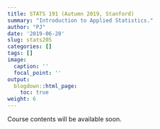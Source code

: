```yaml
---
title: STATS 191 (Autumn 2019, Stanford)
summary: "Introduction to Applied Statistics."
author: "PJ"
date: '2019-06-20'
slug: stats205
categories: []
tags: []
image:
  caption: ''
  focal_point: ''
output:
  blogdown::html_page:
    toc: true
weight: 6
---
```


Course contents will be available soon.